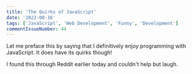 ```yaml
---
title: 'The Quirks of JavaScript'
date: '2022-08-16'
tags: ['JavaScript', 'Web Development', 'Funny', 'Development']
commentIssueNumber: 44
---
```


Let me preface this by saying that I definitively enjoy programming with JavaScript. It does have its quirks though!

I found this through Reddit earlier today and couldn't help but laugh.

<EmbeddedPost
    content="JavaScript."
    name="den"
    link="https://twitter.com/DennisCode/status/1559383962299944960"
    date="August 15, 2022"
    profileLink="https://twitter.com/DennisCode"
    source="twitter"
/>